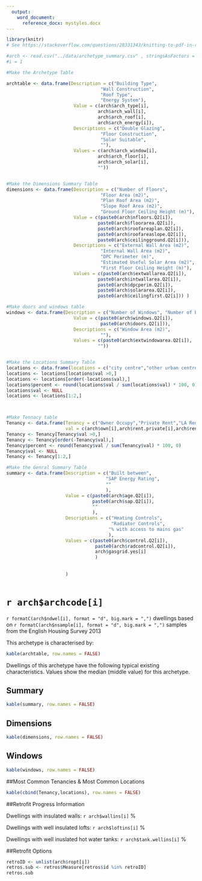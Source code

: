 ```yaml
---
  output: 
    word_document:
      reference_docx: mystyles.docx
---
```

  
```r
library(knitr) 
# See https://stackoverflow.com/questions/28331343/knitting-to-pdf-in-r for info

#arch <- read.csv("../data/archetype_summary.csv" , stringsAsFactors = FALSE)
#i = 1

#Make the Archetype Table

archtable <- data.frame(Description = c("Building Type",
                                   "Wall Construction",
                                   "Roof Type",
                                   "Energy System"), 
                         Value = c(arch$arch_type[i],
                                  arch$arch_wall[i],
                                  arch$arch_roof[i],
                                  arch$arch_energy[i]),
                         Descriptions = c("Double Glazing", 
                                   "Floor Construction", 
                                   "Solar Suitable", 
                                   ""), 
                         Values = c(arch$arch_window[i],
                                  arch$arch_floor[i],
                                  arch$arch_solar[i],
                                  ""))


#Make the Dimensions Summary Table
dimensions <- data.frame(Description = c("Number of Floors",
                                   "Floor Area (m2)",
                                   "Plan Roof Area (m2)",
                                   "Slope Roof Area (m2)",
                                   "Ground Floor Ceiling Height (m)"), 
                         Value = c(paste0(arch$nfloors.Q2[i]),
                                  paste0(arch$floorarea.Q2[i]),
                                  paste0(arch$roofareaplan.Q2[i]),
                                  paste0(arch$roofareaslope.Q2[i]),
                                  paste0(arch$ceilingground.Q2[i])),
                         Descriptions = c("External Wall Area (m2)", 
                                   "Internal Wall Area (m2)", 
                                   "DPC Perimeter (m)", 
                                   "Estimated Useful Solar Area (m2)",
                                   "First Floor Ceiling Height (m)"), 
                         Values = c(paste0(arch$extwallarea.Q2[i]),
                                  paste0(arch$intwallarea.Q2[i]),
                                  paste0(arch$dpcperim.Q2[i]),
                                  paste0(arch$solararea.Q2[i]),
                                  paste0(arch$ceilingfirst.Q2[i])) )

#Make doors and windows table
windows <- data.frame(Description = c("Number of Windows", "Number of External Doors"), 
                         Value = c(paste0(arch$windows.Q2[i]),
                                   paste0(arch$doors.Q2[i])),
                         Descriptions = c("Window Area (m2)", 
                                   ""), 
                         Values = c(paste0(arch$extwindowarea.Q2[i]),
                                  ""))


#Make the Locations Summary Table
locations <- data.frame(locations = c("city centre","other urban centre","suburban residential","rural residential","village centre","rural"), val = c(arch$citycentre[i], arch$otherurban[i], arch$suburban[i], arch$ruralres[i], arch$villagecentre[i], arch$rural[i]))
locations <- locations[locations$val >0,]
locations <- locations[order(-locations$val),]
locations$percent <- round(locations$val / sum(locations$val) * 100, 0)
locations$val <- NULL
locations <- locations[1:2,]



#Make Tennacy table
Tenancy <- data.frame(Tenancy = c("Owner Occupy","Private Rent","LA Rent","RSL Rent"), 
                      val = c(arch$own[i],arch$rent.private[i],arch$rent.la[i],arch$rent.rsl[i]))
Tenancy <- Tenancy[Tenancy$val >0,]
Tenancy <- Tenancy[order(-Tenancy$val),]
Tenancy$percent <- round(Tenancy$val / sum(Tenancy$val) * 100, 0)
Tenancy$val <- NULL
Tenancy <- Tenancy[1:2,]

#Make the Genral Summary Table
summary <- data.frame(Description = c("Built between",
                                     "SAP Energy Rating",
                                     ""
                                     ),
                      Value = c(paste0(arch$age.Q2[i]),
                                paste0(arch$sap.Q2[i]),
                                ""
                                ),
                      Descriptions = c("Heating Controls",
                                       "Radiator Controls",
                                      "% with access to mains gas"
                                      ),
                      Values = c(paste0(arch$control.Q2[i]),
                                 paste0(arch$radcontrol.Q2[i]),
                                 arch$gasgrid.yes[i]
                                 )
                      
                      
                      )



```


# `r arch$archcode[i]`

`r formatC(arch$ndwel[i], format = "d", big.mark = ",")` dwellings based on `r formatC(arch$nsample[i], format = "d", big.mark = ",")` samples from the English Housing Survey 2013

This archetype is characterised by:

```r
kable(archtable, row.names = FALSE)
```

Dwellings of this archetype have the following typical existing characteristics. Values show the median (middle value) for this archetype.

## Summary
```r
kable(summary, row.names = FALSE)
```

## Dimensions
```r
kable(dimensions, row.names = FALSE)
```

## Windows
```r
kable(windows, row.names = FALSE)
```


##Most Common Tenancies & Most Common Locations
```r
kable(cbind(Tenancy,locations), row.names = FALSE)
```

##Retrofit Progress Information

Dwellings with insulated  walls: `r arch$wallins[i]` %

Dwellings with well insulated lofts: `r arch$loftins[i] ` %

Dwellings with well inuslated hot water tanks: `r arch$tank.wellins[i]` %

##Retrofit Options
```r
retroID <- unlist(arch$ropt[i])
retros.sub <- retros$Measure[retros$id %in% retroID]
retros.sub
```

